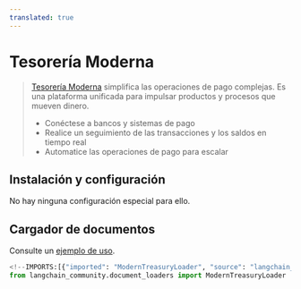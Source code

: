 ```yaml
---
translated: true
---
```


# Tesorería Moderna

>[Tesorería Moderna](https://www.moderntreasury.com/) simplifica las operaciones de pago complejas. Es una plataforma unificada para impulsar productos y procesos que mueven dinero.
>- Conéctese a bancos y sistemas de pago
>- Realice un seguimiento de las transacciones y los saldos en tiempo real
>- Automatice las operaciones de pago para escalar

## Instalación y configuración

No hay ninguna configuración especial para ello.

## Cargador de documentos

Consulte un [ejemplo de uso](/docs/integrations/document_loaders/modern_treasury).

```python
<!--IMPORTS:[{"imported": "ModernTreasuryLoader", "source": "langchain_community.document_loaders", "docs": "https://api.python.langchain.com/en/latest/document_loaders/langchain_community.document_loaders.modern_treasury.ModernTreasuryLoader.html", "title": "Modern Treasury"}]-->
from langchain_community.document_loaders import ModernTreasuryLoader
```
